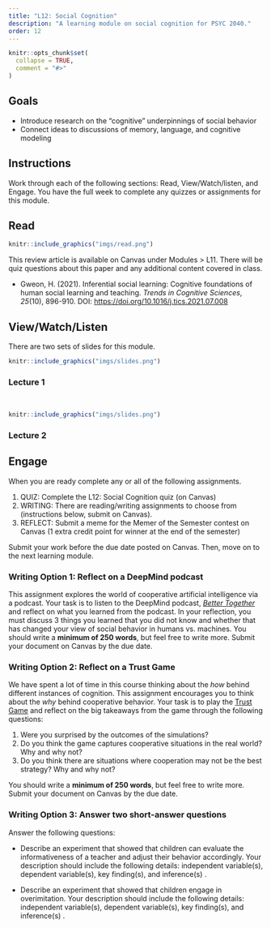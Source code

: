 ```yaml
---
title: "L12: Social Cognition"
description: "A learning module on social cognition for PSYC 2040."
order: 12
---
```


```r
knitr::opts_chunk$set(
  collapse = TRUE,
  comment = "#>"
)
```

## Goals

- Introduce research on the "cognitive" underpinnings of social behavior
- Connect ideas to discussions of memory, language, and cognitive modeling


## Instructions 

Work through each of the following sections: Read, View/Watch/listen, and Engage. You have the full week to complete any quizzes or assignments for this module.

## Read 

:::::{.card .border .border-2 .border-info .mb-3}
:::: {.grid .g-0}
::: {.g-col-3}
:::: {.card-body}

```r
knitr::include_graphics("imgs/read.png")
```

::::
:::

::: {.g-col-9}
:::: {.card-body}

This review article is available on Canvas under Modules > L11. There will be quiz questions about this paper and any additional content covered in class.

- Gweon, H. (2021). Inferential social learning: Cognitive foundations of human social learning and teaching. *Trends in Cognitive Sciences*, *25*(10), 896-910. DOI: [https://doi.org/10.1016/j.tics.2021.07.008](https://doi.org/10.1016/j.tics.2021.07.008)

::::
:::
::::
:::::


## View/Watch/Listen {.mt-5}

There are two sets of slides for this module.

:::::{.card .border .border-2 .border-info .mb-3}
:::: {.grid .g-0}
::: {.g-col-3}
:::: {.card-body}

```r
knitr::include_graphics("imgs/slides.png")
```

::::
:::

::: {.g-col-9}
:::: {.card-body}
### Lecture 1
<br>
<!--
<a class="btn btn-outline-info" href="https://teaching-me.github.io/cognition/slides/L11_social_cognition_1.pdf" role="button">Slides</a>

!-->
::::
:::
::::
:::::

:::::{.card .border .border-2 .border-info .mb-3}
:::: {.grid .g-0}
::: {.g-col-3}
:::: {.card-body}

```r
knitr::include_graphics("imgs/slides.png")
```



::::
:::

::: {.g-col-9}
:::: {.card-body}
### Lecture 2
<!--
<a class="btn btn-outline-info" href="https://teaching-me.github.io/cognition/slides/L11_social_cognition_2.pdf" role="button">Slides</a>
!-->

::::
:::
::::
:::::


## Engage {.mt-5}

When you are ready complete any or all of the following assignments.

1. QUIZ: Complete the L12: Social Cognition quiz (on Canvas)
2. WRITING: There are reading/writing assignments to choose from (instructions below, submit on Canvas).
3. REFLECT: Submit a meme for the Memer of the Semester contest on Canvas (1 extra credit point for winner at the end of the semester)

Submit your work before the due date posted on Canvas. Then, move on to the next learning module.

### Writing Option 1: Reflect on a DeepMind podcast 

This assignment explores the world of cooperative artificial intelligence via a podcast. Your task is to listen to the DeepMind podcast, [*Better Together*](https://www.youtube.com/watch?v=j9IOXa-iXKY) and reflect on what you learned from the podcast. In your reflection, you must discuss 3 things you learned that you did not know and whether that has changed your view of social behavior in humans vs. machines. You should write a **minimum of 250 words**, but feel free to write more. Submit your document on Canvas by the due date.

### Writing Option 2: Reflect on a Trust Game 

We have spent a lot of time in this course thinking about the *how* behind different instances of cognition. This assignment encourages you to think about the *why* behind cooperative behavior. Your task is to play the [Trust Game](https://ncase.me/trust/) and reflect on the big takeaways from the game through the following questions:

1. Were you surprised by the outcomes of the simulations?
2. Do you think the game captures cooperative situations in the real world? Why and why not?
3. Do you think there are situations where cooperation may not be the best strategy? Why and why not?

You should write a **minimum of 250 words**, but feel free to write more. Submit your document on Canvas by the due date.

### Writing Option 3: Answer two short-answer questions 

Answer the following questions:

- Describe an experiment that showed that children can evaluate the informativeness of a teacher and adjust their behavior accordingly. Your description should include the following details: independent variable(s), dependent variable(s), key finding(s), and inference(s) .

- Describe an experiment that showed that children engage in overimitation. Your description should include the following details: independent variable(s), dependent variable(s), key finding(s), and inference(s) .
